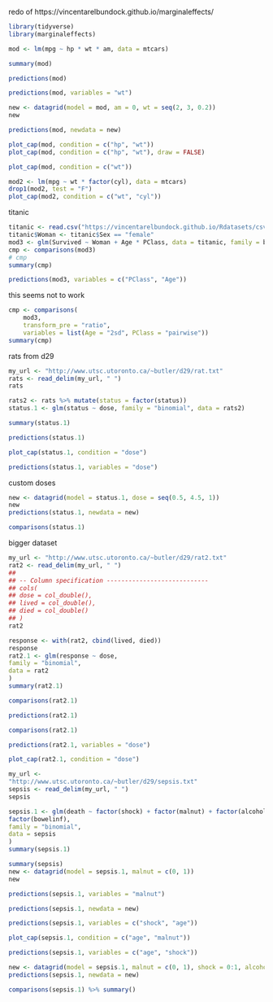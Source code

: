 redo of https://vincentarelbundock.github.io/marginaleffects/

```r
library(tidyverse)
library(marginaleffects)
```

```r
mod <- lm(mpg ~ hp * wt * am, data = mtcars)
```

```r
summary(mod)
```

```r
predictions(mod)
```

```r
predictions(mod, variables = "wt")
```


```r
new <- datagrid(model = mod, am = 0, wt = seq(2, 3, 0.2))
new
```

```r
predictions(mod, newdata = new)
```

```r
plot_cap(mod, condition = c("hp", "wt"))
plot_cap(mod, condition = c("hp", "wt"), draw = FALSE)
```

```r
plot_cap(mod, condition = c("wt"))
```

```r
mod2 <- lm(mpg ~ wt * factor(cyl), data = mtcars)
drop1(mod2, test = "F")
plot_cap(mod2, condition = c("wt", "cyl"))
```

titanic

```r
titanic <- read.csv("https://vincentarelbundock.github.io/Rdatasets/csv/Stat2Data/Titanic.csv")
titanic$Woman <- titanic$Sex == "female"
mod3 <- glm(Survived ~ Woman + Age * PClass, data = titanic, family = binomial)
cmp <- comparisons(mod3)
# cmp
summary(cmp)
```

```r
predictions(mod3, variables = c("PClass", "Age"))
```


this seems not to work

```r
cmp <- comparisons(
    mod3,
    transform_pre = "ratio",
    variables = list(Age = "2sd", PClass = "pairwise"))
summary(cmp)
```

rats from d29

```r
my_url <- "http://www.utsc.utoronto.ca/~butler/d29/rat.txt"
rats <- read_delim(my_url, " ")
rats
```

```r
rats2 <- rats %>% mutate(status = factor(status))
status.1 <- glm(status ~ dose, family = "binomial", data = rats2)
```

```r
summary(status.1)
```

```r
predictions(status.1)
```

```r
plot_cap(status.1, condition = "dose")
```

```r
predictions(status.1, variables = "dose")
```


custom doses

```r
new <- datagrid(model = status.1, dose = seq(0.5, 4.5, 1))
new
predictions(status.1, newdata = new)
```

```r
comparisons(status.1)
```

bigger dataset

```r
my_url <- "http://www.utsc.utoronto.ca/~butler/d29/rat2.txt"
rat2 <- read_delim(my_url, " ")
##
## -- Column specification ----------------------------
## cols(
## dose = col_double(),
## lived = col_double(),
## died = col_double()
## )
rat2
```

```r
response <- with(rat2, cbind(lived, died))
response
rat2.1 <- glm(response ~ dose,
family = "binomial",
data = rat2
)
summary(rat2.1)
```

```r
comparisons(rat2.1)
```

```r
predictions(rat2.1)
```

```r
comparisons(rat2.1)
```


```r
predictions(rat2.1, variables = "dose")
```



```r
plot_cap(rat2.1, condition = "dose")
```

```r
my_url <-
"http://www.utsc.utoronto.ca/~butler/d29/sepsis.txt"
sepsis <- read_delim(my_url, " ")
sepsis
```

```r
sepsis.1 <- glm(death ~ factor(shock) + factor(malnut) + factor(alcohol) + age +
factor(bowelinf),
family = "binomial",
data = sepsis
)
summary(sepsis.1)
```

```r
summary(sepsis)
new <- datagrid(model = sepsis.1, malnut = c(0, 1))
new
```

```r
predictions(sepsis.1, variables = "malnut")
```


```r
predictions(sepsis.1, newdata = new)
```

```r
predictions(sepsis.1, variables = c("shock", "age"))
```


```r
plot_cap(sepsis.1, condition = c("age", "malnut"))
```

```r
predictions(sepsis.1, variables = c("age", "shock"))
```


```r
new <- datagrid(model = sepsis.1, malnut = c(0, 1), shock = 0:1, alcohol = 0:1)
predictions(sepsis.1, newdata = new)
```

```r
comparisons(sepsis.1) %>% summary()
```

